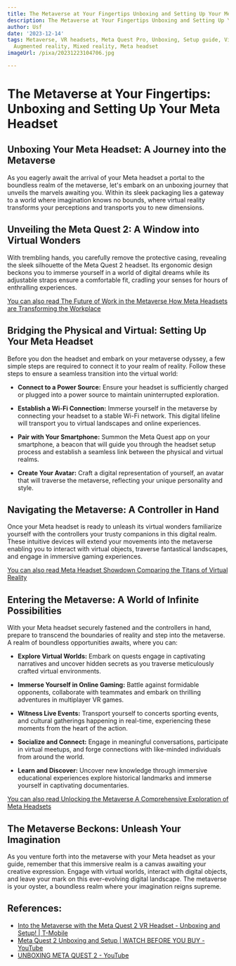 ```yaml
---
title: The Metaverse at Your Fingertips Unboxing and Setting Up Your Meta Headset
description: The Metaverse at Your Fingertips Unboxing and Setting Up Your Meta Headset
author: Usf
date: '2023-12-14'
tags: Metaverse, VR headsets, Meta Quest Pro, Unboxing, Setup guide, Virtual reality,
  Augmented reality, Mixed reality, Meta headset
imageUrl: /pixa/20231223104706.jpg

---
```

# The Metaverse at Your Fingertips: Unboxing and Setting Up Your Meta Headset

## Unboxing Your Meta Headset: A Journey  into the Metaverse

As you eagerly  await the arrival of your Meta headset a portal to the boundless realm of the  metaverse, let's embark on an unboxing journey that unveils the marvels awaiting you.  Within its sleek packaging lies a gateway  to a world where imagination  knows no bounds,  where virtual reality transforms your perceptions and transports  you to new dimensions.

## Unveiling the Meta Quest 2: A Window into Virtual Wonders

With  trembling hands, you carefully remove the protective casing, revealing the  sleek silhouette of  the Meta Quest 2  headset. Its  ergonomic design beckons you to immerse yourself  in a  world of digital dreams while its adjustable  straps ensure a comfortable fit,  cradling your senses for hours of enthralling experiences.

[You can also read The Future  of Work in the  Metaverse How Meta  Headsets are Transforming the Workplace](The%20Future%20of%20Work%20in%20the%20Metaverse%20How%20Meta%20Headsets%20are%20Transforming%20the%20Workplace)


## Bridging  the Physical and Virtual: Setting Up Your Meta Headset

Before you don the headset and embark on your metaverse odyssey, a few  simple steps are required to connect it to your realm of  reality. Follow these steps  to ensure a  seamless transition into the virtual world:

-  **Connect to  a Power Source:** Ensure  your  headset is sufficiently charged  or plugged into a power source  to maintain uninterrupted exploration.

- **Establish a Wi-Fi  Connection:** Immerse yourself in the metaverse by connecting  your  headset to  a stable Wi-Fi network.  This digital lifeline will transport you to virtual landscapes and online experiences.

- **Pair with Your Smartphone:** Summon the Meta Quest app on your smartphone, a beacon that will guide you through the headset setup process and establish a seamless link  between the physical and virtual realms.

- **Create Your Avatar:** Craft a digital representation of yourself,  an avatar  that will traverse the metaverse, reflecting your unique personality and style.

## Navigating the Metaverse: A  Controller in Hand

Once your Meta headset is ready to unleash its virtual wonders familiarize yourself with the controllers your trusty companions in this digital realm. These intuitive devices will extend your movements into the metaverse enabling you to interact with virtual objects, traverse fantastical landscapes, and engage in immersive gaming experiences.

[You can also read Meta Headset Showdown Comparing the Titans of Virtual Reality](Meta%20Headset%20Showdown%20Comparing%20the%20Titans%20of%20Virtual%20Reality)


## Entering the Metaverse: A World of Infinite Possibilities

With your Meta headset securely fastened and the controllers in hand, prepare to transcend the boundaries of reality and step into the metaverse. A realm of  boundless opportunities awaits, where you can:

- **Explore Virtual Worlds:** Embark on quests engage  in  captivating narratives and uncover hidden secrets as you traverse meticulously crafted virtual  environments.

- **Immerse Yourself  in Online Gaming:** Battle against formidable opponents, collaborate with teammates  and embark on thrilling adventures  in multiplayer VR games.

- **Witness Live Events:** Transport yourself to concerts sporting  events, and cultural gatherings happening in real-time, experiencing these moments from the heart of the action.

- **Socialize and Connect:** Engage in meaningful conversations, participate in virtual meetups, and forge  connections with like-minded individuals from around the world.

- **Learn and Discover:** Uncover new knowledge through immersive educational experiences explore  historical landmarks and immerse yourself in captivating documentaries.

[You can also read Unlocking the Metaverse A Comprehensive  Exploration of Meta Headsets](Unlocking%20the%20Metaverse%20A%20Comprehensive%20Exploration%20of%20Meta%20Headsets)


## The Metaverse Beckons: Unleash Your Imagination

As you venture forth into the metaverse with your Meta  headset as  your guide, remember that this immersive realm  is a canvas awaiting your creative expression. Engage with virtual  worlds, interact with  digital objects, and leave your mark on this ever-evolving digital landscape. The metaverse is  your oyster, a boundless realm where  your imagination reigns  supreme.

## References:
- [Into the Metaverse with the Meta Quest 2 VR Headset - Unboxing and Setup! | T-Mobile](https://youtube.com/watch?v=shz5qCVQajE)
- [Meta Quest 2 Unboxing and Setup | WATCH BEFORE YOU BUY - YouTube](https://youtube.com/watch?v=aoof2o7P2Sk)
- [UNBOXING META QUEST 2 - YouTube](https://youtube.com/watch?v=J_HAOV8Q21w)
